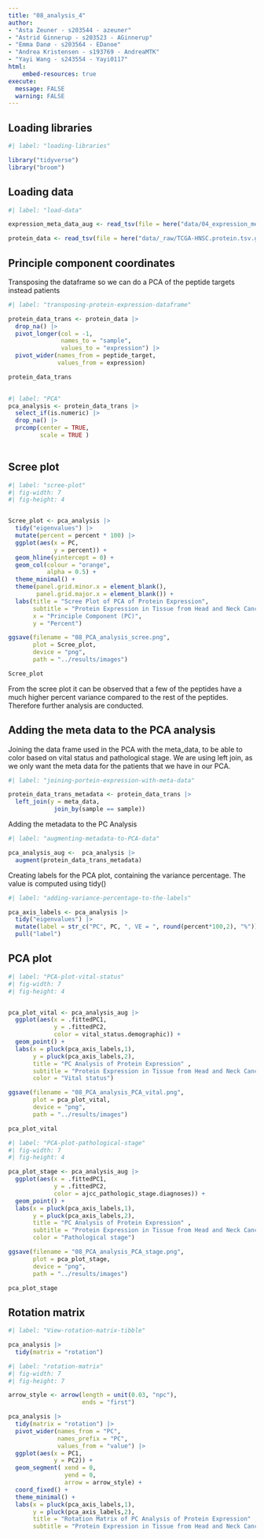 ```yaml
---
title: "08_analysis_4"
author:
- "Asta Zeuner - s203544 - azeuner"
- "Astrid Ginnerup - s203523 - AGinnerup"
- "Emma Danø - s203564 - EDanoe"
- "Andrea Kristensen - s193769 - AndreaMTK"
- "Yayi Wang - s243554 - Yayi0117"
html: 
    embed-resources: true
execute: 
  message: FALSE
  warning: FALSE
---
```


## Loading libraries

```r
#| label: "loading-libraries"

library("tidyverse")
library("broom")

```

## Loading data

```r
#| label: "load-data" 

expression_meta_data_aug <- read_tsv(file = here("data/04_expression_meta_data_aug.tsv.gz"))

protein_data <- read_tsv(file = here("data/_raw/TCGA-HNSC.protein.tsv.gz"))

```

## Principle component coordinates

Transposing the dataframe so we can do a PCA of the peptide targets instead patients

```r
#| label: "transposing-protein-expression-dataframe" 

protein_data_trans <- protein_data |> 
  drop_na() |> 
  pivot_longer(col = -1,
               names_to = "sample",
               values_to = "expression") |> 
  pivot_wider(names_from = peptide_target,
              values_from = expression)

protein_data_trans
 
```

```r
#| label: "PCA" 
pca_analysis <- protein_data_trans |> 
  select_if(is.numeric) |> 
  drop_na() |> 
  prcomp(center = TRUE,
         scale = TRUE )
  
```

## Scree plot

```r
#| label: "scree-plot" 
#| fig-width: 7
#| fig-height: 4


Scree_plot <- pca_analysis |>
  tidy("eigenvalues") |> 
  mutate(percent = percent * 100) |> 
  ggplot(aes(x = PC,
             y = percent)) +
  geom_hline(yintercept = 0) +
  geom_col(colour = "orange",
           alpha = 0.5) +
  theme_minimal() +
  theme(panel.grid.minor.x = element_blank(),
        panel.grid.major.x = element_blank()) +
  labs(title = "Scree Plot of PCA of Protein Expression",
       subtitle = "Protein Expression in Tissue from Head and Neck Cancer Patients",
       x = "Principle Component (PC)",
       y = "Percent")

ggsave(filename = "08_PCA_analysis_scree.png",
       plot = Scree_plot, 
       device = "png",
       path = "../results/images")

Scree_plot
```

From the scree plot it can be observed that a few of the peptides have a much higher percent variance compared to the rest of the peptides. Therefore further analysis are conducted.

## Adding the meta data to the PCA analysis

Joining the data frame used in the PCA with the meta_data, to be able to color based on vital status and pathological stage. We are using left join, as we only want the meta data for the patients that we have in our PCA.

```r
#| label: "joining-portein-expression-with-meta-data" 

protein_data_trans_metadata <- protein_data_trans |> 
  left_join(y = meta_data, 
             join_by(sample == sample)) 
```

Adding the metadata to the PC Analysis

```r
#| label: "augmenting-metadata-to-PCA-data" 

pca_analysis_aug <-  pca_analysis |> 
  augment(protein_data_trans_metadata)
```

Creating labels for the PCA plot, containing the variance percentage. The value is computed using tidy()

```r
#| label: "adding-variance-percentage-to-the-labels" 

pca_axis_labels <- pca_analysis |> 
  tidy("eigenvalues") |> 
  mutate(label = str_c("PC", PC, ", VE = ", round(percent*100,2), "%")) |> 
  pull("label")
```

## PCA plot

```r
#| label: "PCA-plot-vital-status" 
#| fig-width: 7
#| fig-height: 4


pca_plot_vital <- pca_analysis_aug |> 
  ggplot(aes(x = .fittedPC1, 
             y = .fittedPC2, 
             color = vital_status.demographic)) + 
  geom_point() +
  labs(x = pluck(pca_axis_labels,1),
       y = pluck(pca_axis_labels,2),
       title = "PC Analysis of Protein Expression" ,
       subtitle = "Protein Expression in Tissue from Head and Neck Cancer Patients",
       color = "Vital status") 

ggsave(filename = "08_PCA_analysis_PCA_vital.png",
       plot = pca_plot_vital, 
       device = "png",
       path = "../results/images")

pca_plot_vital
```

```r
#| label: "PCA-plot-pathological-stage" 
#| fig-width: 7
#| fig-height: 4

pca_plot_stage <- pca_analysis_aug |> 
  ggplot(aes(x = .fittedPC1, 
             y = .fittedPC2, 
             color = ajcc_pathologic_stage.diagnoses)) + 
  geom_point() +
  labs(x = pluck(pca_axis_labels,1),
       y = pluck(pca_axis_labels,2),
       title = "PC Analysis of Protein Expression" ,
       subtitle = "Protein Expression in Tissue from Head and Neck Cancer Patients",
       color = "Pathological stage") 

ggsave(filename = "08_PCA_analysis_PCA_stage.png",
       plot = pca_plot_stage, 
       device = "png",
       path = "../results/images")

pca_plot_stage
```

## Rotation matrix

```r
#| label: "View-rotation-matrix-tibble"

pca_analysis |> 
  tidy(matrix = "rotation")
```

```r
#| label: "rotation-matrix"
#| fig-width: 7
#| fig-height: 7

arrow_style <- arrow(length = unit(0.03, "npc"),
                     ends = "first")

pca_analysis |> 
  tidy(matrix = "rotation") |> 
  pivot_wider(names_from = "PC", 
              names_prefix = "PC",
              values_from = "value") |> 
  ggplot(aes(x = PC1,
             y = PC2)) +
  geom_segment( xend = 0, 
                yend = 0, 
                arrow = arrow_style) +
  coord_fixed() + 
  theme_minimal() + 
  labs(x = pluck(pca_axis_labels,1),
       y = pluck(pca_axis_labels,2),
       title = "Rotation Matrix of PC Analysis of Protein Expression" ,
       subtitle = "Protein Expression in Tissue from Head and Neck Cancer Patients")
  
```
